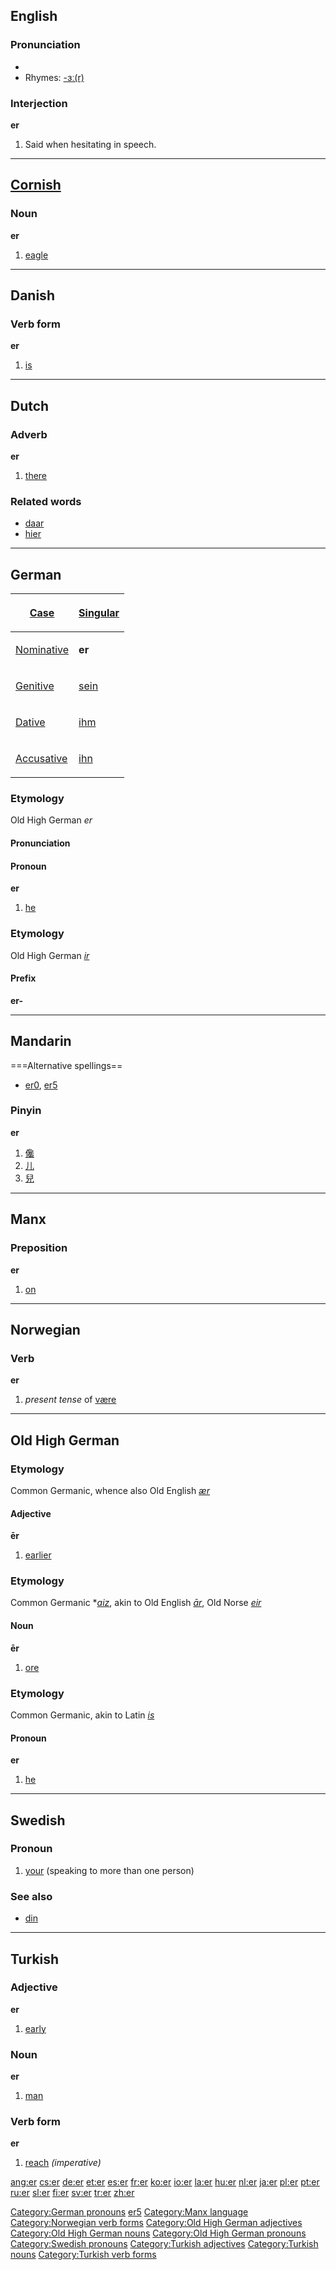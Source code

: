 {{see|ER|Er|ér|'er}}
==English==

{{rank|known|thee|hope|317|er|children|English|sure}}

===Pronunciation===
*{{audio|en-us-er.ogg|Audio (US)}}
*Rhymes: [[Rhymes:English:-ɜː(r)|-ɜː(r)]]

===Interjection===
'''er'''

#Said when hesitating in speech.

----

==[[Cornish]]==
===Noun===
'''er'''
#[[eagle]]


----

==Danish==

===Verb form===
'''er'''

# [[is]]

----

==Dutch==
===Adverb===
'''er'''

#[[there]]

===Related words===
*[[daar]]
*[[hier]]

----

==German==
{| align="right" border="1" 
! [[Case]] !! [[Singular]]
|-
| [[Nominative]] || '''er'''
|-
| [[Genitive]]  || [[sein]]
|-
| [[Dative]]    || [[ihm]]
|-
| [[Accusative]] || [[ihn]]
|}

===Etymology===
Old High German ''er''
====Pronunciation====
{{IPA|[eːɐ&#815;]}}
====Pronoun====
'''er'''

# [[he]]

===Etymology===
Old High German ''[[ir]]''
====Prefix====
'''er-'''

[[Category:German pronouns]]

----

==Mandarin==
===Alternative spellings==
*[[er0]], [[er5]]

===Pinyin===
'''er'''

# [[儳]]
# [[儿]]
# [[兒]]

[[Category:Mandarin pinyin|er5]]

----

==Manx==
===Preposition===
'''er'''

#[[on]]

[[Category:Manx language]]

----

==Norwegian==
===Verb===
[[Category:Norwegian verb forms]]
'''er'''
#''present tense'' of [[være]]

----

==Old High German==

===Etymology===
Common Germanic, whence also Old English ''[[ær]]''
====Adjective====
'''ēr'''

# [[earlier]]

===Etymology===
Common Germanic *''[[aiz]]'', akin to Old English ''[[ār]]'', Old Norse ''[[eir]]''
====Noun====
'''ēr'''

# [[ore]]

===Etymology===
Common Germanic, akin to Latin ''[[is]]''
====Pronoun====
'''er'''

# [[he]]

[[Category:Old High German adjectives]]
[[Category:Old High German nouns]]
[[Category:Old High German pronouns]]

----

==Swedish==
===Pronoun===
#[[your]] (speaking to more than one person)
===See also===
*[[din#Swedish|din]]

[[Category:Swedish pronouns]]

----

==Turkish==
===Adjective===
'''er'''

# [[early]]

===Noun===
'''er'''

# [[man]]

===Verb form===
'''er'''

# [[reach]] ''(imperative)''

[[Category:Turkish adjectives]]
[[Category:Turkish nouns]]
[[Category:Turkish verb forms]]

[[ang:er]]
[[cs:er]]
[[de:er]]
[[et:er]]
[[es:er]]
[[fr:er]]
[[ko:er]]
[[io:er]]
[[la:er]]
[[hu:er]]
[[nl:er]]
[[ja:er]]
[[pl:er]]
[[pt:er]]
[[ru:er]]
[[sl:er]]
[[fi:er]]
[[sv:er]]
[[tr:er]]
[[zh:er]]